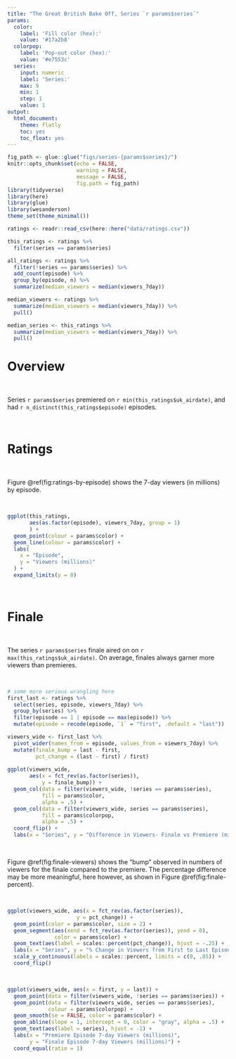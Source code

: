 ```yaml
---
title: "The Great British Bake Off, Series `r params$series`"
params:
  color:
    label: 'Fill color (hex):'
    value: '#17a2b8'
  colorpop:
    label: 'Pop-out color (hex):'
    value: '#e7553c'
  series:
    input: numeric
    label: 'Series:'
    max: 9
    min: 1
    step: 1
    value: 1
output:
  html_document:
    theme: flatly
    toc: yes
    toc_float: yes
---
```


```r
fig_path <- glue::glue("figs/series-{params$series}/")
knitr::opts_chunk$set(echo = FALSE, 
                      warning = FALSE,
                      message = FALSE,
                      fig.path = fig_path)
library(tidyverse)
library(here)
library(glue)
library(wesanderson)
theme_set(theme_minimal())
```

```r
ratings <- readr::read_csv(here::here("data/ratings.csv"))
```

```r
this_ratings <- ratings %>% 
  filter(series == params$series)

all_ratings <- ratings %>% 
  filter(!series == params$series) %>% 
  add_count(episode) %>% 
  group_by(episode, n) %>% 
  summarize(median_viewers = median(viewers_7day))

median_viewers <- ratings %>% 
  summarize(median_viewers = median(viewers_7day)) %>% 
  pull()

median_series <- this_ratings %>%
  summarize(median_viewers = median(viewers_7day)) %>% 
  pull()
```


# Overview

\

Series `r params$series` premiered on `r min(this_ratings$uk_airdate)`, and had `r n_distinct(this_ratings$episode)` episodes.

\

# Ratings

\

Figure \@ref(fig:ratings-by-episode) shows the 7-day viewers (in millions) by episode.

\

```r
ggplot(this_ratings, 
       aes(as.factor(episode), viewers_7day, group = 1)
       ) + 
  geom_point(colour = params$color) + 
  geom_line(colour = params$color) + 
  labs(
    x = "Episode", 
    y = "Viewers (millions)"
  ) +
  expand_limits(y = 0) 
```

\

# Finale

\

The series `r params$series` finale aired on on `r max(this_ratings$uk_airdate)`. On average, finales always garner more viewers than premieres.

\

```r
# some more serious wrangling here
first_last <- ratings %>% 
  select(series, episode, viewers_7day) %>% 
  group_by(series) %>% 
  filter(episode == 1 | episode == max(episode)) %>% 
  mutate(episode = recode(episode, `1` = "first", .default = "last")) 

viewers_wide <- first_last %>%
  pivot_wider(names_from = episode, values_from = viewers_7day) %>%
  mutate(finale_bump = last - first,
         pct_change = (last - first) / first)
  
ggplot(viewers_wide, 
       aes(x = fct_rev(as.factor(series)),
           y = finale_bump)) +
  geom_col(data = filter(viewers_wide, !series == params$series), 
           fill = params$color, 
           alpha = .5) +
  geom_col(data = filter(viewers_wide, series == params$series), 
           fill = params$colorpop, 
           alpha = .5) +
  coord_flip() +
  labs(x = "Series", y = "Difference in Viewers- Finale vs Premiere (millions)") 
```

\

Figure \@ref(fig:finale-viewers) shows the "bump" observed in numbers of viewers for the finale compared to the premiere. The percentage difference may be more meaningful, here however, as shown in Figure \@ref(fig:finale-percent).

\

```r
ggplot(viewers_wide, aes(x = fct_rev(as.factor(series)),
                      y = pct_change)) +
  geom_point(color = params$color, size = 2) +
  geom_segment(aes(xend = fct_rev(as.factor(series)), yend = 0), 
               color = params$color) +
  geom_text(aes(label = scales::percent(pct_change)), hjust = -.25) +
  labs(x = "Series", y = "% Change in Viewers from First to Last Episode") +
  scale_y_continuous(labels = scales::percent, limits = c(0, .85)) +
  coord_flip()
```

\

```r
ggplot(viewers_wide, aes(x = first, y = last)) +
  geom_point(data = filter(viewers_wide, !series == params$series)) +
  geom_point(data = filter(viewers_wide, series == params$series), 
             colour = params$colorpop) +
  geom_smooth(se = FALSE, color = params$color) +
  geom_abline(slope = 1, intercept = 0, color = "gray", alpha = .5) +
  geom_text(aes(label = series), hjust = -1) +
  labs(x = "Premiere Episode 7-day Viewers (millions)",
       y = "Finale Episode 7-day Viewers (millions)") +
  coord_equal(ratio = 1)
```

